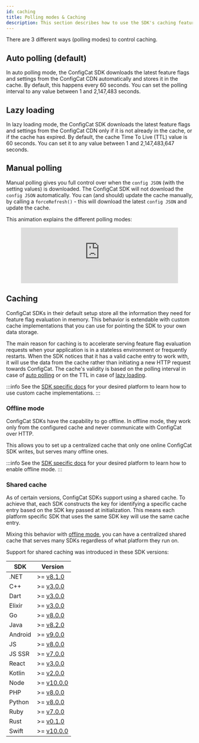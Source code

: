 ```yaml
---
id: caching
title: Polling modes & Caching
description: This section describes how to use the SDK's caching feature. There are three different polling modes available in the ConfigCat SDKs.
---
```


There are 3 different ways (polling modes) to control caching.

## Auto polling (default)

In auto polling mode, the ConfigCat SDK downloads the latest feature flags and settings from the ConfigCat CDN automatically and stores it in the cache.
By default, this happens every 60 seconds.
You can set the polling interval to any value between 1 and 2,147,483 seconds.

## Lazy loading

In lazy loading mode, the ConfigCat SDK downloads the latest feature flags and settings from the ConfigCat CDN only if it is not already in the cache, or if the cache has expired.
By default, the cache Time To Live (TTL) value is 60 seconds.
You can set it to any value between 1 and 2,147,483,647 seconds.

## Manual polling

Manual polling gives you full control over when the `config JSON` (with the setting values) is downloaded.
The ConfigCat SDK will not download the `config JSON` automatically.
You can (and should) update the cache manually, by calling a `forceRefresh()` - this will download the latest `config JSON` and update the cache.

This animation explains the different polling modes:

<figure className="youtube-container">
<iframe width="100%" src="https://www.youtube.com/embed/_LWPjR4_GqA?rel=0" frameborder="0" allow="accelerometer; autoplay; encrypted-media; gyroscope; picture-in-picture" allowfullscreen></iframe>
</figure>

## Caching

ConfigCat SDKs in their default setup store all the information they need for feature flag evaluation in memory. This behavior is extendable with custom cache implementations that you can use for pointing the SDK to your own data storage.

The main reason for caching is to accelerate serving feature flag evaluation requests when your application is in a stateless environment or frequently restarts.
When the SDK notices that it has a valid cache entry to work with, it will use the data from the cache rather than initiating a new HTTP request towards ConfigCat.
The cache's validity is based on the polling interval in case of [auto polling](#auto-polling-default) or on the TTL in case of [lazy loading](#lazy-loading).

:::info
See the [SDK specific docs](../sdk-reference/overview.mdx) for your desired platform to learn how to use custom cache implementations.
:::

### Offline mode

ConfigCat SDKs have the capability to go offline. In offline mode, they work only from the configured cache and never communicate with ConfigCat over HTTP. 

This allows you to set up a centralized cache that only one online ConfigCat SDK writes, but serves many offline ones.

:::info
See the [SDK specific docs](../sdk-reference/overview.mdx) for your desired platform to learn how to enable offline mode.
:::

### Shared cache

As of certain versions, ConfigCat SDKs support using a shared cache. To achieve that, each SDK constructs the key for identifying a specific cache entry based on the SDK key passed at initialization. This means each platform specific SDK that uses the same SDK key will use the same cache entry.

Mixing this behavior with [offline mode](#offline-mode), you can have a centralized shared cache that serves many SDKs regardless of what platform they run on.

Support for shared caching was introduced in these SDK versions:

| SDK     | Version                                                        |
| ------- | -------------------------------------------------------------- |
| .NET    | >= [v8.1.0](https://github.com/configcat/.net-sdk/releases)    |
| C++     | >= [v3.0.0](https://github.com/configcat/cpp-sdk/releases)     |
| Dart    | >= [v3.0.0](https://github.com/configcat/dart-sdk/releases)    |
| Elixir  | >= [v3.0.0](https://github.com/configcat/elixir-sdk/releases)  |
| Go      | >= [v8.0.0](https://github.com/configcat/go-sdk/releases)      |
| Java    | >= [v8.2.0](https://github.com/configcat/java-sdk/releases)    |
| Android | >= [v9.0.0](https://github.com/configcat/android-sdk/releases) |
| JS      | >= [v8.0.0](https://github.com/configcat/js-sdk/releases)      |
| JS SSR  | >= [v7.0.0](https://github.com/configcat/js-ssr-sdk/releases)  |
| React   | >= [v3.0.0](https://github.com/configcat/react-sdk/releases)   |
| Kotlin  | >= [v2.0.0](https://github.com/configcat/kotlin-sdk/releases)  |
| Node    | >= [v10.0.0](https://github.com/configcat/node-sdk/releases)   |
| PHP     | >= [v8.0.0](https://github.com/configcat/php-sdk/releases)     |
| Python  | >= [v8.0.0](https://github.com/configcat/python-sdk/releases)  |
| Ruby    | >= [v7.0.0](https://github.com/configcat/ruby-sdk/releases)    |
| Rust    | >= [v0.1.0](https://github.com/configcat/rust-sdk/releases)    |
| Swift   | >= [v10.0.0](https://github.com/configcat/swift-sdk/releases)  |